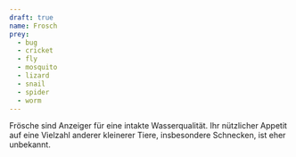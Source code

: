 ```yaml
---
draft: true
name: Frosch
prey:
  - bug
  - cricket
  - fly
  - mosquito
  - lizard
  - snail
  - spider
  - worm
---
```


Frösche sind Anzeiger für eine intakte Wasserqualität. Ihr nützlicher Appetit auf eine Vielzahl anderer kleinerer Tiere, insbesondere Schnecken, ist eher unbekannt.
